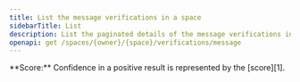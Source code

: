 ```yaml
---
title: List the message verifications in a space
sidebarTitle: List
description: List the paginated details of the message verifications in a space.
openapi: get /spaces/{owner}/{space}/verifications/message
---
```


<Note>
  **Score:** Confidence in a positive result
  is represented by the [score][1].
</Note>

[1]: /api-reference/verifications/scores
